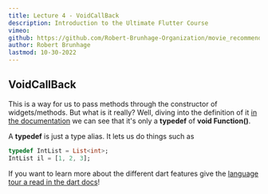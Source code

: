 ```yaml
---
title: Lecture 4 - VoidCallBack
description: Introduction to the Ultimate Flutter Course
vimeo:  
github: https://github.com/Robert-Brunhage-Organization/movie_recommendation_app_course/commit/454914801e9b6758249a6e36e8a6bf8f52d93a16
author: Robert Brunhage
lastmod: 10-30-2022
---
```


## VoidCallBack

This is a way for us to pass methods through the constructor of widgets/methods. But what is it really? Well, diving into the definition of it [in the documentation](https://api.flutter.dev/flutter/dart-ui/VoidCallback.html) we can see that it's only a **typedef** of **void Function()**.

A **typedef** is just a type alias. It lets us do things such as

```dart
typedef IntList = List<int>;
IntList il = [1, 2, 3];
```


If you want to learn more about the different dart features give the [language tour a read in the dart docs](https://dart.dev/guides/language/language-tour)!
